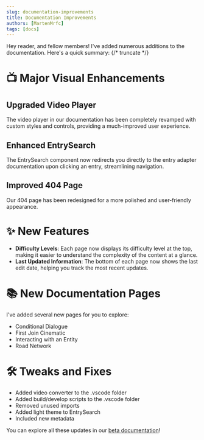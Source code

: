 ```yaml
---
slug: documentation-improvements
title: Documentation Improvements
authors: [MartenMrfc]
tags: [docs]
---
```


Hey reader, and fellow members! I've added numerous additions to the documentation. Here's a quick summary:
{/* truncate */}
# 📺 Major Visual Enhancements
## Upgraded Video Player
The video player in our documentation has been completely revamped with custom styles and controls, providing a much-improved user experience.
## Enhanced EntrySearch
The EntrySearch component now redirects you directly to the entry adapter documentation upon clicking an entry, streamlining navigation.
## Improved 404 Page
Our 404 page has been redesigned for a more polished and user-friendly appearance.

# ✨ New Features
* **Difficulty Levels**: Each page now displays its difficulty level at the top, making it easier to understand the complexity of the content at a glance.
* **Last Updated Information**: The bottom of each page now shows the last edit date, helping you track the most recent updates.

# 📚 New Documentation Pages
I've added several new pages for you to explore:
- Conditional Dialogue
- First Join Cinematic
- Interacting with an Entity
- Road Network

# 🛠️ Tweaks and Fixes
- Added video converter to the .vscode folder
- Added build/develop scripts to the .vscode folder
- Removed unused imports
- Added light theme to EntrySearch
- Included new metadata

You can explore all these updates in our [beta documentation](https://docs.typewritermc.com/beta/docs/home)!
